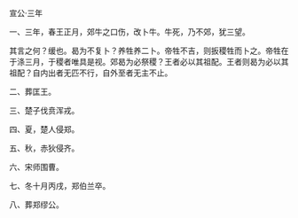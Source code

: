 

宣公·三年

一、三年，春王正月，郊牛之口伤，改卜牛。牛死，乃不郊，犹三望。

其言之何？缓也。曷为不复卜？养牲养二卜。帝牲不吉，则扳稷牲而卜之。帝牲在于涤三月，于稷者唯具是视。郊曷为必祭稷？王者必以其祖配。王者则曷为必以其祖配？自内出者无匹不行，自外至者无主不止。

二、葬匡王。

三、楚子伐贲浑戎。

四、夏，楚人侵郑。

五、秋，赤狄侵齐。

六、宋师围曹。

七、冬十月丙戌，郑伯兰卒。

八、葬郑缪公。

